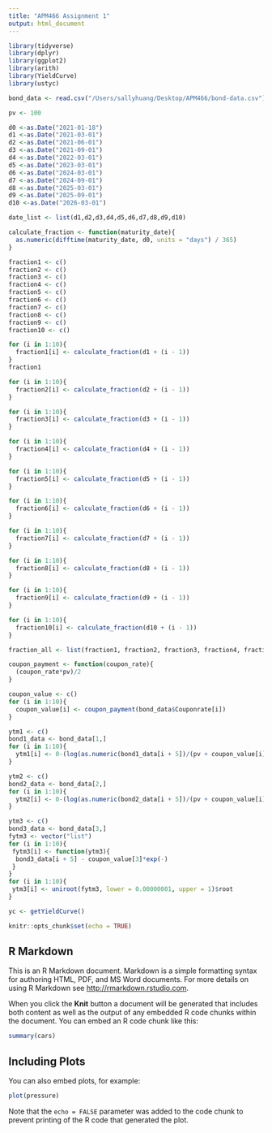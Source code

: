 ```yaml
---
title: "APM466 Assignment 1"
output: html_document
---
```

```r
library(tidyverse)
library(dplyr)
library(ggplot2)
library(arith)
library(YieldCurve)
library(ustyc)
```


```r
bond_data <- read.csv("/Users/sallyhuang/Desktop/APM466/bond-data.csv")
```

```r
pv <- 100
```

```r
d0 <-as.Date("2021-01-18")
d1 <-as.Date("2021-03-01")
d2 <-as.Date("2021-06-01")
d3 <-as.Date("2021-09-01")
d4 <-as.Date("2022-03-01")
d5 <-as.Date("2023-03-01")
d6 <-as.Date("2024-03-01")
d7 <-as.Date("2024-09-01")
d8 <-as.Date("2025-03-01")
d9 <-as.Date("2025-09-01")
d10 <-as.Date("2026-03-01")
```

```r
date_list <- list(d1,d2,d3,d4,d5,d6,d7,d8,d9,d10)
```

```r
calculate_fraction <- function(maturity_date){
  as.numeric(difftime(maturity_date, d0, units = "days") / 365)
}
```

```r
fraction1 <- c()
fraction2 <- c()
fraction3 <- c()
fraction4 <- c()
fraction5 <- c()
fraction6 <- c()
fraction7 <- c()
fraction8 <- c()
fraction9 <- c()
fraction10 <- c()
```

```r
for (i in 1:10){
  fraction1[i] <- calculate_fraction(d1 + (i - 1))
}
fraction1
```

```r
for (i in 1:10){
  fraction2[i] <- calculate_fraction(d2 + (i - 1))
}
```

```r
for (i in 1:10){
  fraction3[i] <- calculate_fraction(d3 + (i - 1))
}
```

```r
for (i in 1:10){
  fraction4[i] <- calculate_fraction(d4 + (i - 1))
}
```

```r
for (i in 1:10){
  fraction5[i] <- calculate_fraction(d5 + (i - 1))
}
```

```r
for (i in 1:10){
  fraction6[i] <- calculate_fraction(d6 + (i - 1))
}
```

```r
for (i in 1:10){
  fraction7[i] <- calculate_fraction(d7 + (i - 1))
}
```

```r
for (i in 1:10){
  fraction8[i] <- calculate_fraction(d8 + (i - 1))
}
```

```r
for (i in 1:10){
  fraction9[i] <- calculate_fraction(d9 + (i - 1))
}
```

```r
for (i in 1:10){
  fraction10[i] <- calculate_fraction(d10 + (i - 1))
}
```

```r
fraction_all <- list(fraction1, fraction2, fraction3, fraction4, fraction5, fraction6, fraction7, fraction8, fraction9, fraction10)
```

```r
coupon_payment <- function(coupon_rate){
  (coupon_rate*pv)/2
}
```

```r
coupon_value <- c()
for (i in 1:10){
  coupon_value[i] <- coupon_payment(bond_data$Couponrate[i])
}
```

```r
ytm1 <- c()
bond1_data <- bond_data[1,]
for (i in 1:10){
  ytm1[i] <- 0-(log(as.numeric(bond1_data[i + 5])/(pv + coupon_value[i])) / fraction1[i])
}
```

```r
ytm2 <- c()
bond2_data <- bond_data[2,]
for (i in 1:10){
  ytm2[i] <- 0-(log(as.numeric(bond2_data[i + 5])/(pv + coupon_value[i])) / fraction2[i])
}
```

```r
ytm3 <- c()
bond3_data <- bond_data[3,]
fytm3 <- vector("list")
for (i in 1:10){
 fytm3[i] <- function(ytm3){
  bond3_data[i + 5] - coupon_value[3]*exp(-)
 }
}
for (i in 1:10){
 ytm3[i] <- uniroot(fytm3, lower = 0.00000001, upper = 1)$root
}
```

```r
yc <- getYieldCurve()
```

```r
knitr::opts_chunk$set(echo = TRUE)
```

## R Markdown

This is an R Markdown document. Markdown is a simple formatting syntax for authoring HTML, PDF, and MS Word documents. For more details on using R Markdown see <http://rmarkdown.rstudio.com>.

When you click the **Knit** button a document will be generated that includes both content as well as the output of any embedded R code chunks within the document. You can embed an R code chunk like this:

```r
summary(cars)
```

## Including Plots

You can also embed plots, for example:

```r
plot(pressure)
```

Note that the `echo = FALSE` parameter was added to the code chunk to prevent printing of the R code that generated the plot.
